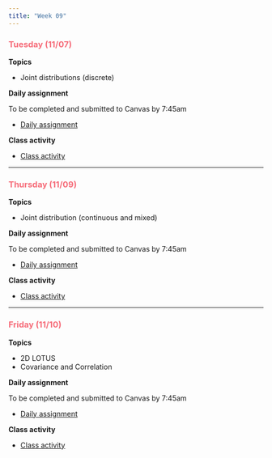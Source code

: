```yaml
---
title: "Week 09"
---
```


::: {style="color: #F66D7A"}
### Tuesday (11/07)
:::

**Topics**

-   Joint distributions (discrete)

**Daily assignment**

To be completed and submitted to Canvas by 7:45am

-   [Daily assignment](daily/DA_23.pdf)

**Class activity**

-   [Class activity](class/CA_23.pdf)

------------------------------------------------------------------------

::: {style="color: #F66D7A"}
### Thursday (11/09)
:::

**Topics**

-   Joint distribution (continuous and mixed)

**Daily assignment**

To be completed and submitted to Canvas by 7:45am

-   [Daily assignment](daily/DA_24.pdf)

**Class activity**

-   [Class activity](class/CA_24.pdf)

------------------------------------------------------------------------

::: {style="color: #F66D7A"}
### Friday (11/10)
:::

**Topics**

-   2D LOTUS
-   Covariance and Correlation

**Daily assignment**

To be completed and submitted to Canvas by 7:45am

-   [Daily assignment](daily/DA_25.pdf)

**Class activity**

-   [Class activity](class/CA_25.pdf)

